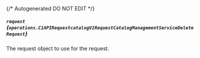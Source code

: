 {/* Autogenerated DO NOT EDIT  */}

##### `request` *{`operations.C1APIRequestcatalogV1RequestCatalogManagementServiceDeleteRequest`}*
The request object to use for the request.
<Collapsible>
    <C1APIRequestcatalogV1RequestCatalogManagementServiceDeleteRequest/>
</Collapsible>


